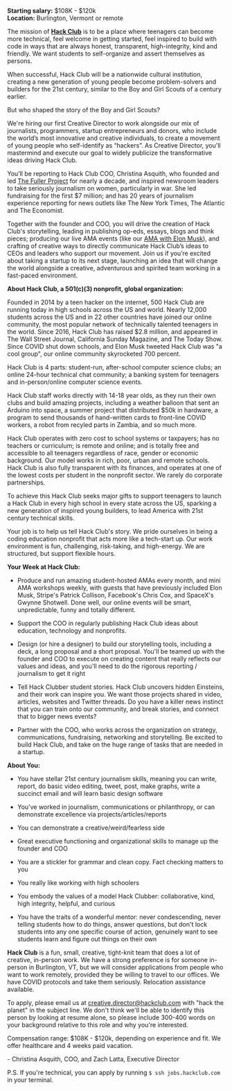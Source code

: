 **Starting salary:** $108K - $120k  
**Location:** Burlington, Vermont or remote

The mission of **[Hack Club](https://hackclub.com)** is to be a place where teenagers can become more technical, feel welcome in getting started, feel inspired to build with code in ways that are always honest, transparent, high-integrity, kind and friendly. We want students to self-organize and assert themselves as persons. 

When successful, Hack Club will be a nationwide cultural institution, creating a new generation of young people become problem-solvers and builders for the 21st century, similar to the Boy and Girl Scouts of a century earlier. 

But who shaped the story of the Boy and Girl Scouts? 

We're hiring our first Creative Director to work alongside our mix of journalists, programmers, startup entrepreneurs and donors, who include the world’s most innovative and creative individuals, to create a movement of young people who self-identify as “hackers”. As Creative Director, you'll mastermind and execute our goal to widely publicize the transformative ideas driving Hack Club.  

You’ll be reporting to Hack Club COO, Christina Asquith, who founded and led [The Fuller Project](https://www.theatlantic.com/international/archive/2016/03/women-foreign-correspondents/472596/) for nearly a decade, and inspired newsroom leaders to take seriously journalism on women, particularly in war. She led fundraising for the first $7 million; and has 20 years of journalism experience reporting for news outlets like The New York Times, The Atlantic and The Economist. 

Together with the founder and COO, you will drive the creation of Hack Club's storytelling, leading in publishing op-eds, essays, blogs and think pieces;  producing our live AMA events (like our [AMA with Elon Musk](https://www.youtube.com/watch?v=riru9OzScwk)), and crafting of creative ways to directly communicate Hack Club’s ideas to CEOs and leaders who support our movement. Join us if you’re excited about taking a startup to its next stage, launching an idea that will change the world alongside a creative, adventurous and spirited team working in a fast-paced environment.

**About Hack Club, a 501(c)(3) nonprofit, global organization:**

Founded in 2014 by a teen hacker on the internet, 500 Hack Club are running today in high schools across the US and world. Nearly 12,000 students across the US and in 22 other countries have joined our online community, the most popular network of technically talented teenagers in the world. Since 2016, Hack Club has raised $2.8 million, and appeared in The Wall Street Journal, California Sunday Magazine, and The Today Show. Since COVID shut down schools, and Elon Musk tweeted Hack Club was "a cool group", our online community skyrocketed 700 percent.

Hack Club is 4 parts: student-run, after-school computer science clubs; an online 24-hour technical chat community; a banking system for teenagers and in-person/online computer science events.

Hack Club staff works directly with 14-18 year olds, as they run their own clubs and build amazing projects, including a weather balloon that sent an Arduino into space, a summer project that distributed $50k in hardware, a program to send thousands of hand-written cards to front-line COVID workers, a robot from recyled parts in Zambia, and so much more.  

Hack Club operates with zero cost to school systems or taxpayers; has no teachers or curriculum; is remote and online; and is totally free and accessible to all teenagers regardless of race, gender or economic background. Our model works in rich, poor, urban and remote schools. Hack Club is also fully transparent with its finances, and operates at one of the lowest costs per student in the nonprofit sector. We rarely do corporate partnerships.  

To achieve this Hack Club seeks major gifts to support teenagers to launch a Hack Club in every high school in every state across the US, sparking a new generation of inspired young builders, to lead America with 21st century technical skills.   

Your job is to help us tell Hack Club's story. We pride ourselves in being a coding education nonprofit that acts more like a tech-start up. Our work environment is fun, challenging, risk-taking, and high-energy. We are structured, but support flexible hours. 

**Your Week at Hack Club:**

- Produce and run amazing student-hosted AMAs every month, and mini AMA workshops weekly, with guests that have previously included Elon Musk, Stripe's Patrick Collison, Facebook's Chris Cox, and SpaceX's Gwynne Shotwell. Done well, our online events will be smart, unpredictable, funny and totally different.

- Support the COO in regularly publishing Hack Club ideas about education, technology and nonprofits.  

- Design (or hire a designer) to build our storytelling tools, including a deck, a long proposal and a short proposal. You'll be teamed up with the founder and COO to execute on creating content that really reflects our values and ideas, and you'll need to do the rigorous reporting / journalism to get it right

- Tell Hack Clubber student stories. Hack Club uncovers hidden Einsteins, and their work can inspire you. We want those projects shared in video, articles, websites and Twitter threads. Do you have a killer news instinct that you can train onto our community, and break stories, and connect that to bigger news events?

- Partner with the COO, who works across the organization on strategy, communications, fundraising, networking and storytelling. Be excited to build Hack Club, and take on the huge range of tasks that are needed in a startup.

**About You:**

- You have stellar 21st century journalism skills, meaning you can write, report, do basic video editing, tweet, post, make graphs, write a succinct email and will learn basic design software

- You’ve worked in journalism, communications or philanthropy, or can demonstrate excellence via projects/articles/reports 

- You can demonstrate a creative/weird/fearless side

- Great executive functioning and organizational skills to manage up the founder and COO

- You are a stickler for grammar and clean copy. Fact checking matters to you

- You really like working with high schoolers

- You embody the values of a model Hack Clubber: collaborative, kind, high integrity, helpful, and curious

- You have the traits of a wonderful mentor: never condescending, never telling students how to do things, answer questions, but don't lock students into any one specific course of action, genuinely want to see students learn and figure out things on their own

**Hack Club** is a fun, small, creative, tight-knit team that does a lot of creative, in-person work. We have a strong preference is for someone in-person in Burlington, VT, but we will consider applications from people who want to work remotely, provided they be willing to travel to our offices. We have COVID protocols and take them seriously. Relocation assistance available.

To apply, please email us at creative.director@hackclub.com with "hack the planet" in the subject line. We don't think we'll be able to identify this person by looking at resume alone, so please include 300-400 words on your background relative to this role and why you're interested.

Compensation range: $108K - $120k, depending on experience and fit. We offer healthcare and 4 weeks paid vacation.

\- Christina Asquith, COO, and Zach Latta, Executive Director

P.S. If you're technical, you can apply by running `$ ssh jobs.hackclub.com` in your terminal.
